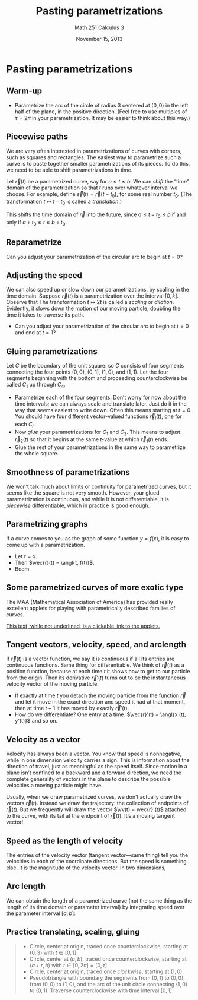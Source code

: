 % Pasting parametrizations
% Math 251 Calculus 3
% November 15, 2013

# Pasting parametrizations

## Warm-up

- Parametrize the arc of the circle of radius $3$ centered at $(0,0)$ in the left half of the plane, in the positive direction. (Feel free to use multiples of $\tau = 2\pi$ in your parametrization. It may be easier to think about this way.)

## Piecewise paths

We are very often interested in parametrizations of curves with corners, such as squares and rectangles. The easiest way to parametrize such a curve is to paste together smaller parametrizations of its pieces. To do this, we need to be able to shift parametrizations in time.

Let $\vec{r}(t)$ be a parametrized curve, say for $a \leq t \leq b$. We can *shift* the "time" domain of the parametrization so that $t$ runs over whatever interval we choose. For example, define $\vec{s}(t) = \vec{r}(t - t_0)$, for some real number $t_0$. (The transformation $t \mapsto t - t_0$ is called a *translation*.)

This shifts the time domain of $\vec{r}$ into the future, since $a \leq t - t_0 \leq b$ if and only if $a + t_0 \leq t \leq b + t_0$.

## Reparametrize

Can you adjust your parametrization of the circular arc to begin at $t = 0$? 

## Adjusting the speed

We can also speed up or slow down our parametrizations, by scaling in the time domain. Suppose $\vec{r}(t)$ is a parametrization over the interval $[0, k]$. Observe that 
\begin{equation*}
    0 \leq t \leq k \quad \text{if and only if} \quad 0 \leq 2t \leq 2k.
\end{equation*}
The transformation $t \mapsto 2t$ is called a *scaling* or *dilation*. Evidently, it slows down the motion of our moving particle, doubling the time it takes to traverse its path.

- Can you adjust your parametrization of the circular arc to begin at $t = 0$ and end at $t = 1$?

## Gluing parametrizations

Let $C$ be the boundary of the unit square: so $C$ consists of four segments connecting the four points $(0,0)$, $(0,1)$, $(1,0)$, and $(1,1)$. Let the four segments beginning with the bottom and proceeding counterclockwise be called $C_1$ up through $C_4$.

- Parametrize each of the four segments. Don't worry for now about the time intervals; we can always scale and translate later. Just do it in the way that seems easiest to write down. Often this means starting at $t = 0$. You should have four different vector-valued functions $\vec{r}_i(t)$, one for each $C_i$.
- Now *glue* your parametrizations for $C_1$ and $C_2$. This means to adjust $\vec{r}_2(t)$ so that it begins at the same $t$-value at which $\vec{r}_1(t)$ ends.
- Glue the rest of your parametrizations in the same way to parametrize the whole square.

## Smoothness of parametrizations

We won't talk much about limits or continuity for parametrized curves, but it seems like the square is not very smooth. However, your glued parametrization is continuous, and while it is not differentiable, it is *piecewise* differentiable, which in practice is good enough.

## Parametrizing graphs

If a curve comes to you as the graph of some function $y = f(x)$, it is easy to come up with a parametrization. 

- Let $t = x$. 
- Then $\vec{r}(t) = \angl{t, f(t)}$. 
- Boom.

## Some parametrized curves of more exotic type

The MAA (Mathematical Association of America) has provided really excellent applets for playing with parametrically described families of curves.

[This text, while not underlined, is a clickable link to the applets.](http://www.maa.org/publications/periodicals/loci/resources/the-beauty-of-parametric-curves-the-applets)

## Tangent vectors, velocity, speed, and arclength

If $\vec{r}(t)$ is a vector function, we say it is continuous if all its entries are continuous functions. Same thing for differentiable. We think of $\vec{r}(t)$ as a position function, because at each time $t$ it shows how to get to our particle from the origin. Then its derivative $\vec{r}'(t)$ turns out to be the instantaneous velocity vector of the moving particle.

- If exactly at time $t$ you detach the moving particle from the function $\vec{r}$ and let it move in the exact direction and speed it had at that moment, then at time $t+1$ it has moved by exactly $\vec{r}'(t)$.
- How do we differentiate? One entry at a time. $\vec{r}'(t) = \angl{x'(t), y'(t)}$ and so on.

## Velocity as a vector

Velocity has always been a vector. You know that speed is nonnegative, while in one dimension velocity carries a sign. This is information about the direction of travel, just as meaningful as the speed itself. Since motion in a plane isn't confined to a backward and a forward direction, we need the complete generality of vectors in the plane to describe the possible velocities a moving particle might have.

Usually, when we draw parametrized curves, we don't actually draw the vectors $\vec{r}(t)$. Instead we draw the trajectory: the collection of endpoints of $\vec{r}(t)$. But we frequently will draw the vector $\vv(t) = \vec{r}'(t)$ attached to the curve, with its tail at the endpoint of $\vec{r}(t)$. It's a moving tangent vector!

## Speed as the length of velocity

The entries of the velocity vector (tangent vector---same thing) tell you the velocities in each of the coordinate directions. But the speed is something else. It is the magnitude of the velocity vector. In two dimensions,
\begin{equation*}
    \frac{ds}{dt} = \norm{\angl{x'(t), y'(t)}} = \sqrt{x'(t)^2 + y'(t)^2}
\end{equation*}

## Arc length

We can obtain the length of a parametrized curve (not the same thing as the length of its time domain or parameter interval) by integrating speed over the parameter interval $[a,b]$:
\begin{equation*}
    s = \int_a^b \frac{ds}{dt} \; dt = \int_a^b \sqrt{\left( \frac{dx}{dt} \right)^2 + \left( \frac{dy}{dt} \right)^2} \; dt
\end{equation*}

## Practice translating, scaling, gluing

> - Circle, center at origin, traced once counterclockwise, starting at $(0,3)$ with $t \in [0,1]$.
> - Circle, center at $(a,b)$, traced once counterclockwise, starting at $(a+r, b)$ with $t \in [0, 2\pi] = [0, \tau]$.
> - Circle, center at origin, traced once *clockwise*, starting at $(1,0)$.
> - Pseudotriangle with boundary the segments from $(0,1)$ to $(0,0)$, from $(0,0)$ to $(1,0)$, and the arc of the unit circle connecting $(1,0)$ to $(0,1)$. Traverse counterclockwise with time interval $[0,1]$.